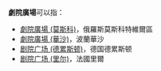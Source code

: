 '''劇院廣場'''可以指：
* [[劇院廣場_(莫斯科)|劇院廣場 (莫斯科)]]，俄羅斯莫斯科特維爾區
* [[劇院廣場_(華沙)|劇院廣場 (華沙)]]，波蘭華沙
* [[剧院广场_(德累斯顿)|剧院广场 (德累斯顿)]]，德国德累斯顿
*[[剧院广场_(里尔)|剧院广场 (里尔)]]，法國里爾
{{Disambig|Cat=四字地名消歧義}}